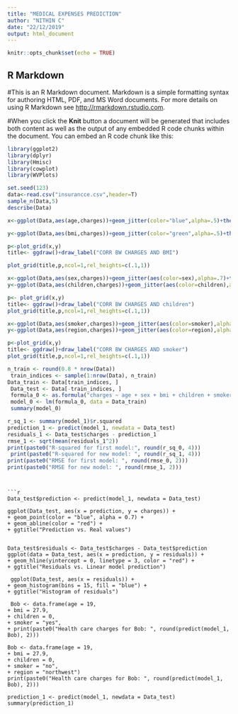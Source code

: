---
title: "MEDICAL EXPENSES PREDICTION"
author: "NITHIN C"
date: "22/12/2019"
output: html_document
---

```{r setup, include=FALSE}
knitr::opts_chunk$set(echo = TRUE)
```

## R Markdown

#This is an R Markdown document. Markdown is a simple formatting syntax for authoring HTML, PDF, and MS Word documents. For more details on using R Markdown see <http://rmarkdown.rstudio.com>.

#When you click the **Knit** button a document will be generated that includes both content as well as the output of any embedded R code chunks within the document. You can embed an R code chunk like this:

```{r }
library(ggplot2)
library(dplyr)
library(Hmisc)
library(cowplot)
library(WVPlots)
```
```{r }
set.seed(123)
data<-read.csv("insurancce.csv",header=T)
sample_n(Data,5)
describe(Data)
```


```{r }
x<-ggplot(Data,aes(age,charges))+geom_jitter(color="blue",alpha=.5)+theme_light()

y<-ggplot(Data,aes(bmi,charges))+geom_jitter(color="green",alpha=.5)+theme_light()

p<-plot_grid(x,y)
title<- ggdraw()+draw_label("CORR BW CHARGES AND BMI")

plot_grid(title,p,ncol=1,rel_heights=c(.1,1))
```

```{r }
x<-ggplot(Data,aes(sex,charges))+geom_jitter(aes(color=sex),alpha=.7)+theme_light()
y<-ggplot(Data,aes(children,charges))+geom_jitter(aes(color=children),alpha=.7)+theme_light()

p<- plot_grid(x,y)
title<- ggdraw()+draw_label("CORR BW CHARGES AND children")
plot_grid(title,p,ncol=1,rel_heights=c(.1,1))

x<-ggplot(Data,aes(smoker,charges))+geom_jitter(aes(color=smoker),alpha=.7)+theme_light()
y<-ggplot(Data,aes(region,charges))+geom_jitter(aes(color=region),alpha=.7)+theme_light()

p<-plot_grid(x,y)
title<- ggdraw()+draw_label("CORR BW CHARGES AND smoker")
plot_grid(title,p,ncol=1,rel_heights=c(.1,1))
```

```{r }

n_train <- round(0.8 * nrow(Data))
 train_indices <- sample(1:nrow(Data), n_train)
Data_train <- Data[train_indices, ]
 Data_test <- Data[-train_indices, ]
 formula_0 <- as.formula("charges ~ age + sex + bmi + children + smoker + region")
 model_0 <- lm(formula_0, data = Data_train)
 summary(model_0)
 ```
 
 ```{r }
 r_sq_1 <- summary(model_1)$r.squared
prediction_1 <- predict(model_1, newdata = Data_test)
 residuals_1 <- Data_test$charges - prediction_1
 rmse_1 <- sqrt(mean(residuals_1^2))
 print(paste0("R-squared for first model:", round(r_sq_0, 4)))
  print(paste0("R-squared for new model: ", round(r_sq_1, 4)))
 print(paste0("RMSE for first model: ", round(rmse_0, 2)))
 print(paste0("RMSE for new model: ", round(rmse_1, 2)))
 ```
 
 ```
 

```{r }
 Data_test$prediction <- predict(model_1, newdata = Data_test)
 
 ggplot(Data_test, aes(x = prediction, y = charges)) +
+ geom_point(color = "blue", alpha = 0.7) +
+ geom_abline(color = "red") +
+ ggtitle("Prediction vs. Real values")
 ```
 ```

 Data_test$residuals <- Data_test$charges - Data_test$prediction
 ggplot(data = Data_test, aes(x = prediction, y = residuals)) +
+ geom_hline(yintercept = 0, linetype = 3, color = "red") +
+ ggtitle("Residuals vs. Linear model prediction")
 
  ggplot(Data_test, aes(x = residuals)) +
+ geom_histogram(bins = 15, fill = "blue") +
+ ggtitle("Histogram of residuals")
  
  Bob <- data.frame(age = 19,
+ bmi = 27.9,
+ children = 0,
+ smoker = "yes",
+ print(paste0("Health care charges for Bob: ", round(predict(model_1, Bob), 2)))

 Bob <- data.frame(age = 19,
+ bmi = 27.9,
+ children = 0,
+ smoker = "no",
+ region = "northwest")
 print(paste0("Health care charges for Bob: ", round(predict(model_1, Bob), 2)))

prediction_1 <- predict(model_1, newdata = Data_test)
summary(prediction_1)
```
